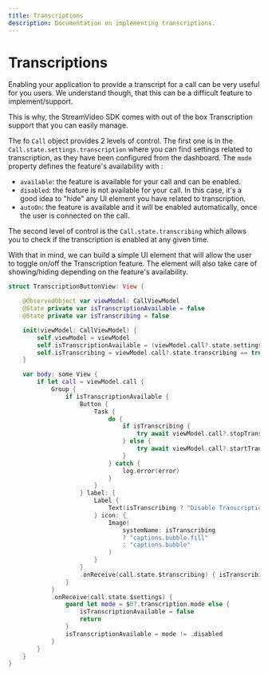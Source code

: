 ```yaml
---
title: Transcriptions
description: Documentation on implementing transcriptions.
---
```


# Transcriptions

Enabling your application to provide a transcript for a call can be very useful for you users. We understand though, that this can be a difficult feature to implement/support.

This is why, the StreamVideo SDK comes with out of the box Transcription support that you can easily manage. 

The fo `Call` object provides 2 levels of control. The first one is in the `Call.state.settings.transcription` where you can find settings related to transcription, as they have been configured from the dashboard. The `mode` property defines the feature's availability with :
- `available`: the feature is available for your call and can be enabled.
- `disabled`: the feature is not available for your call. In this case, it's a good idea to "hide" any UI element you have related to transcription.
- `autoOn`: the feature is available and it will be enabled automatically, once the user is connected on the call. 

The second level of control is the `Call.state.transcribing` which allows you to check if the transcription is enabled at any given time.

With that in mind, we can build a simple UI element that will allow the user to toggle on/off the Transcription feature. The element will also take care of showing/hiding depending on the feature's availability.

```swift
struct TranscriptionButtonView: View {

    @ObservedObject var viewModel: CallViewModel
    @State private var isTranscriptionAvailable = false
    @State private var isTranscribing = false

    init(viewModel: CallViewModel) {
        self.viewModel = viewModel
        self.isTranscriptionAvailable = (viewModel.call?.state.settings?.transcription.mode ?? .disabled) != .disabled
        self.isTranscribing = viewModel.call?.state.transcribing == true
    }

    var body: some View {
        if let call = viewModel.call {
            Group {
                if isTranscriptionAvailable {
                    Button {
                        Task {
                            do {
                                if isTranscribing {
                                    try await viewModel.call?.stopTranscription()
                                } else {
                                    try await viewModel.call?.startTranscription()
                                }
                            } catch {
                                log.error(error)
                            }
                        }
                    } label: {
                        Label {
                            Text(isTranscribing ? "Disable Transcription" : "Transcription")
                        } icon: {
                            Image(
                                systemName: isTranscribing
                                ? "captions.bubble.fill"
                                : "captions.bubble"
                            )
                        }
                    }
                    .onReceive(call.state.$transcribing) { isTranscribing = $0 }
                }
            }
            .onReceive(call.state.$settings) {
                guard let mode = $0?.transcription.mode else {
                    isTranscriptionAvailable = false
                    return
                }
                isTranscriptionAvailable = mode != .disabled
            }
        }
    }
}
```